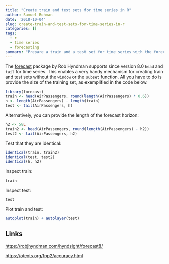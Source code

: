 ```yaml
---
title: "Create train and test sets for time series in R"
author: Samuel Bohman
date: '2018-10-04'
slug: create-train-and-test-sets-for-time-series-in-r
categories: []
tags:
  - r
  - time series
  - forecasting
summary: "Prepare a train and a test set for time series with the forecast package."
---
```


The [forecast](http://pkg.robjhyndman.com/forecast/) package by Rob Hyndman supports since version 8.0 `head` and `tail` for time series. This enables a very handy mechanism for creating train and test sets without the `window` or the `subset` function. All you have to do is provide the size of the training set, as exemplified in the code below. 

```r
library(forecast)
train <- head(AirPassengers, round(length(AirPassengers) * 0.6))
h <- length(AirPassengers) - length(train)
test <- tail(AirPassengers, h)
```

Alternatively, you can provide the length of the forecast horizon:

```r
h2 <- 58L
train2 <- head(AirPassengers, round(length(AirPassengers) - h2))
test2 <- tail(AirPassengers, h2)
```

Test that they are identical:

```r
identical(train, train2)
identical(test, test2)
identical(h, h2)
```

Inspect train: 

```r
train
```

Inspect test: 

```r
test
```

Plot train and test: 

```r
autoplot(train) + autolayer(test)
```

## Links

[https://robjhyndman.com/hyndsight/forecast8/](https://robjhyndman.com/hyndsight/forecast8/)

[https://otexts.org/fpp2/accuracy.html](https://otexts.org/fpp2/accuracy.html)
